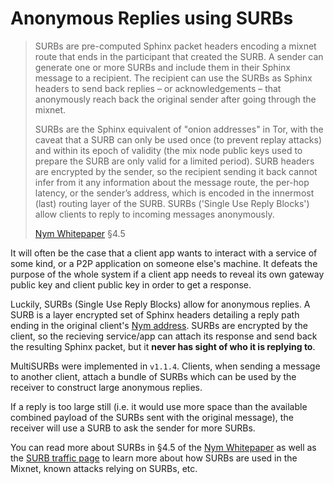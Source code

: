 # Anonymous Replies using SURBs

> SURBs are pre-computed Sphinx packet headers encoding a mixnet route that ends in the participant that created the SURB. A sender can generate one or more SURBs and include them in their Sphinx message to a recipient. The recipient can use the SURBs as Sphinx headers to send back replies – or acknowledgements – that anonymously reach back the original sender after going through the mixnet.
>
> SURBs are the Sphinx equivalent of "onion addresses" in Tor, with the caveat that a SURB can only be used once (to prevent replay attacks) and within its epoch of validity (the mix node public keys used to prepare the SURB are only valid for a limited period). SURB headers are encrypted by the sender, so the recipient sending it back cannot infer from it any information about the message route, the per-hop latency, or the sender’s address, which is encoded in the innermost (last) routing layer of the SURB. SURBs ('Single Use Reply Blocks') allow clients to reply to incoming messages anonymously.
>
> [Nym Whitepaper](https://nym.com/nym-whitepaper.pdf) §4.5

It will often be the case that a client app wants to interact with a service of some kind, or a P2P application on someone else's machine. It defeats the purpose of the whole system if a client app needs to reveal its own gateway public key and client public key in order to get a response.

Luckily, SURBs (Single Use Reply Blocks) allow for anonymous replies. A SURB is a layer encrypted set of Sphinx headers detailing a reply path ending in the original client's [Nym address](../traffic/addressing-system). SURBs are encrypted by the client, so the recieving service/app can attach its response and send back the resulting Sphinx packet, but it **never has sight of who it is replying to**.

MultiSURBs were implemented in `v1.1.4`. Clients, when sending a message to another client, attach a bundle of SURBs which can be used by the receiver to construct large anonymous replies.

If a reply is too large still (i.e. it would use more space than the available combined payload of the SURBs sent with the original message), the receiver will use a SURB to ask the sender for more SURBs.

You can read more about SURBs in §4.5 of the [Nym Whitepaper](https://nymtech.net/nym-whitepaper.pdf) as well as the [SURB traffic page](../traffic/anonymous-replies) to learn more about how SURBs are used in the Mixnet, known attacks relying on SURBs, etc.

